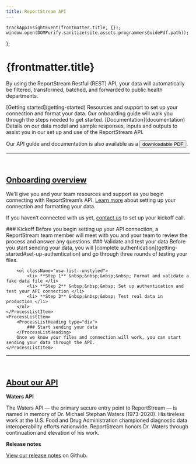 ```yaml
---
title: ReportStream API
---
```


    trackAppInsightEvent(frontmatter.title, {});
    window.open(DOMPurify.sanitize(site.assets.programmersGuidePdf.path));
};

<LayoutSidenav><Sidenav /></LayoutSidenav>

# {frontmatter.title}

<p className="usa-intro text-base">By using the ReportStream Restful (REST) API, your data will automatically be filtered, transformed, batched, and forwarded to public health departments.</p>

<CardGroup>
    <Card gridLayout={{col: "fill"}}>
        <CardHeader><span className="font-sans-lg">[Getting started](getting-started)</span></CardHeader>
        <CardBody>Resources and support to set up your connection and format your data. Our onboarding guide will walk you through the steps needed to get started.</CardBody>
    </Card>
    <Card gridLayout={{col: "fill"}}>
        <CardHeader><span className="font-sans-lg">[Documentation](documentation)</span></CardHeader>
        <CardBody>Details on our data model and sample responses, inputs and outputs to assist you in our set up and use of the ReportStream API.</CardBody>
    </Card>
</CardGroup>

<p>Our API guide and documentation is also available as a <Button type="button" unstyled onClick={handleClick}>downloadable PDF</Button>.</p>

***
<br/>

## <A href="#onboarding-overview" className="usa-link usa-link--unstyled">Onboarding overview</A>
We’ll give you and your team resources and support as you begin connecting with ReportStream’s API. [Learn more](getting-started) about setting up your connection and formatting your data.

If you haven’t connected with us yet, [contact us](/support/contact) to set up your kickoff call.

<ProcessList>
    <ProcessListItem>
        <ProcessListHeading type="div">
            ### Kickoff
        </ProcessListHeading>
        Before you begin setting up your API connection, a ReportStream team member will meet with you and your team to review the process and answer any questions.
    </ProcessListItem>
    <ProcessListItem>
        <ProcessListHeading type="div">
            ### Validate and test your data
        </ProcessListHeading>
        Before you start sending your data, you will [complete authentication](getting-started#set-up-authentication) and go through three rounds of testing your files.

        <ol className="usa-list--unstyled">
            <li> **Step 1** &nbsp;&nbsp;&nbsp;&nbsp; Format and validate a fake data file </li>
            <li> **Step 2** &nbsp;&nbsp;&nbsp; Set up authentication and test your API connection </li>
            <li> **Step 3** &nbsp;&nbsp;&nbsp; Test real data in production </li>
        </ol>
    </ProcessListItem>
    <ProcessListItem>
        <ProcessListHeading type="div">
            ### Start sending your data
        </ProcessListHeading>
        Once we know your files and connection will work, you can start sending your data through the API.
    </ProcessListItem>
</ProcessList>

***
<br/>

## <A href="#about-our-api" className="usa-link usa-link--unstyled">About our API</A>

**Waters API**

The Waters API — the primary secure entry point to ReportStream — is named in memory of Dr. Michael Stephan Waters (1973-2020). His tireless work at the U.S. Food and Drug Administration championed diagnostic data interoperability efforts nationwide. ReportStream honors Dr. Waters through continuation and elevation of his work.

**Release notes**

[View our release notes](https://github.com/CDCgov/prime-reportstream/releases) on Github.
